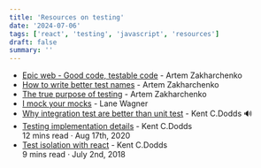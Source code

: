 ```yaml
---
title: 'Resources on testing'
date: '2024-07-06'
tags: ['react', 'testing', 'javascript', 'resources']
draft: false
summary: ''
---
```


- [Epic web - Good code, testable code](https://www.epicweb.dev/good-code-testable-code) - Artem Zakharchenko
- [How to write better test names](https://www.epicweb.dev/talks/how-to-write-better-test-names) - Artem Zakharchenko
- [The true purpose of testing](https://www.epicweb.dev/the-true-purpose-of-testing) - Artem Zakharchenko
- [I mock your mocks](https://blog.boot.dev/clean-code/writing-good-unit-tests-dont-mock-database-connections/) - Lane Wagner
- [Why integration test are better than unit test](https://www.software-engineering-unlocked.com/double-down-integration-tests-kent-dodds/) - Kent C.Dodds 🔊
- [Testing implementation details](https://kentcdodds.com/blog/testing-implementation-details) - Kent C.Dodds  
  12 mins read · Aug 17th, 2020
- [Test isolation with react](https://kentcdodds.com/blog/test-isolation-with-react) - Kent C.Dodds  
   9 mins read · July 2nd, 2018
